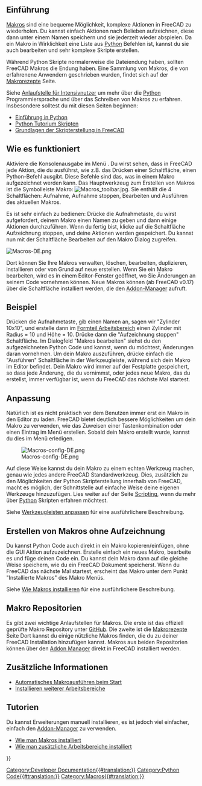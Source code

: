 <languages/>

{{Docnav/de
|[[Scripting_and_macros/de|Skripterstellung und Makros]]
|[[Scripts/de|Skripte]]
}}

{{TOCright}}

<span id="Introduction"></span>
== Einführung ==

[[Macros/de|Makros]] sind eine bequeme Möglichkeit, komplexe Aktionen in FreeCAD zu wiederholen. Du kannst einfach Aktionen nach Belieben aufzeichnen, diese dann unter einem Namen speichern und sie jederzeit wieder abspielen. Da ein Makro in Wirklichkeit eine Liste aus [[Python/de|Python]] Befehlen ist, kannst du sie auch bearbeiten und sehr komplexe Skripte erstellen.

Während Python Skripte normalerweise die Dateiendung {{incode|.py}} haben, sollten FreeCAD Makros die Endung {{incode|.FCMacro}} haben. Eine Sammlung von Makros, die von erfahrenene Anwendern geschrieben wurden, findet sich auf der [[macros_recipes/de|Makrorezepte]] Seite.

Siehe [[Power_users_hub/de|Anlaufstelle für Intensivnutzer]] um mehr über die [[Python/de|Python]] Programmiersprache und über das Schreiben von Makros zu erfahren. Insbesondere solltest du mit diesen Seiten beginnen:
* [[Introduction_to_Python/de|Einführung in Python]]
* [[Python_scripting_tutorial/de|Python Tutorium Skripten]]
* [[FreeCAD_Scripting_Basics/de|Grundlagen der Skripterstellung in FreeCAD]]

<span id="How_it_works"></span>
== Wie es funktioniert ==

Aktiviere die Konsolenausgabe im Menü {{MenuCommand|Bearbeiten → Einstellungen → Python→ Makro → Skript-Befehle in Python-Konsole anzeigen}}. Du wirst sehen, dass in FreeCAD jede Aktion, die du ausführst, wie z.B. das Drücken einer Schaltfläche, einen Python-Befehl ausgibt. Diese Befehle sind das, was in einem Makro aufgezeichnet werden kann. Das Hauptwerkzeug zum Erstellen von Makros ist die Symbolleiste Makro: [[Image:Macros_toolbar.jpg]]. Sie enthält die 4 Schaltflächen: Aufnahme, Aufnahme stoppen, Bearbeiten und Ausführen des aktuellen Makros.

Es ist sehr einfach zu bedienen: Drücke die Aufnahmetaste, du wirst aufgefordert, deinem Makro einen Namen zu geben und dann einige Aktionen durchzuführen. Wenn du fertig bist, klicke auf die Schaltfläche Aufzeichnung stoppen, und deine Aktionen werden gespeichert. Du kannst nun mit der Schaltfläche Bearbeiten auf den Makro Dialog zugreifen.

[[Image:Macros-DE.png]]
{{Caption|Makro Dialog, der die im System verfügbaren Makros auflistet}}

Dort können Sie Ihre Makros verwalten, löschen, bearbeiten, duplizieren, installieren oder von Grund auf neue erstellen. Wenn Sie ein Makro bearbeiten, wird es in einem Editor-Fenster geöffnet, wo Sie Änderungen an seinem Code vornehmen können. Neue Makros können (ab FreeCAD v0.17) über die Schaltfläche {{Button|Addons...}} installiert werden, die den [[Std_AddonMgr/de|Addon-Manager]] aufruft.

<span id="Example"></span>
== Beispiel ==

Drücken die Aufnahmetaste, gib einen Namen an, sagen wir "Zylinder 10x10", und erstelle dann im [[Part_Workbench/de|Formteil Arbeitsbereich]] einen Zylinder mit Radius = 10 und Höhe = 10. Drücke dann die "Aufzeichnung stoppen" Schaltfläche. Im Dialogfeld "Makros bearbeiten" siehst du den aufgezeichneten Python Code und kannst, wenn du möchtest, Änderungen daran vornehmen. Um dein Makro auszuführen, drücke einfach die "Ausführen" Schaltfläche in der Werkzeugleiste, während sich dein Makro im Editor befindet. Dein Makro wird immer auf der Festplatte gespeichert, so dass jede Änderung, die du vornimmst, oder jedes neue Makro, das du erstellst, immer verfügbar ist, wenn du FreeCAD das nächste Mal startest.

<span id="Customizing"></span>
== Anpassung ==

Natürlich ist es nicht praktisch vor dem Benutzen immer erst ein Makro in den Editor zu laden. FreeCAD bietet deutlich bessere Möglichkeiten um dein Makro zu verwenden, wie das Zuweisen einer Tastenkombination oder einen Eintrag im Menü erstellen. Sobald dein Makro erstellt wurde, kannst du dies im Menü {{MenuCommand|Werkzeuge → Benutzerdefiniert}} erledigen.

[[Image:Macros-config-DE.png]]

Auf diese Weise kannst du dein Makro zu einem echten Werkzeug machen, genau wie jedes andere FreeCAD Standardwerkzeug. Dies, zusätzlich zu den Möglichkeiten der Python Skripterstellung innerhalb von FreeCAD, macht es möglich, der Schnittstelle auf einfache Weise deine eigenen Werkzeuge hinzuzufügen. Lies weiter auf der Seite [[Scripting/de|Scripting]], wenn du mehr über [[Python/de|Python]] Skripten erfahren möchtest.

Siehe [[Customize_Toolbars/de|Werkzeugleisten anpassen]] für eine ausführlichere Beschreibung.

<span id="Creating_macros_without_recording"></span>
== Erstellen von Makros ohne Aufzeichnung ==

Du kannst Python Code auch direkt in ein Makro kopieren/einfügen, ohne die GUI Aktion aufzuzeichnen. Erstelle einfach ein neues Makro, bearbeite es und füge deinen Code ein. Du kannst dein Makro dann auf die gleiche Weise speichern, wie du ein FreeCAD Dokument speicherst. Wenn du FreeCAD das nächste Mal startest, erscheint das Makro unter dem Punkt "Installierte Makros" des Makro Menüs.

Siehe [[How_to_install_macros/de|Wie Makros installieren]] für eine ausführlichere Beschreibung.

<span id="Macro_repositories"></span>
== Makro Repositorien ==

Es gibt zwei wichtige Anlaufstellen für Makros. Die erste ist das offiziell geprüfte Makro Repository unter [https://github.com/FreeCAD/FreeCAD-macros GitHub]. Die zweite ist die [[Macros_recipes/de|Makrorezepte]] Seite Dort kannst du einige nützliche Makros finden, die du zu deiner FreeCAD Installation hinzufügen kannst. Makros aus beiden Repositorien können über den [[Std_AddonMgr|Addon Manager]] direkt in FreeCAD installiert werden.

<span id="Additional_information"></span>
== Zusätzliche Informationen ==

* [[Macro_at_Startup/de|Automatisches Makroausführen beim Start]]
* [[Installing_more_workbenches/de|Installieren weiterer Arbeitsbereiche]]

<span id="Tutorials"></span>
== Tutorien ==

Du kannst Erweiterungen manuell installieren, es ist jedoch viel einfacher, einfach den [[Std_AddonMgr/de|Addon-Manager]] zu verwenden.
* [[How_to_install_macros/de|Wie man Makros installiert]]
* [[How_to_install_additional_workbenches/de|Wie man zusätzliche Arbeitsbereiche installiert]]


{{Docnav/de
|[[Scripting_and_macros/de|Skripterstellung und Makros]]
|[[Scripts/de|Skripte]]
}}

{{Powerdocnavi{{#translation:}}}}
[[Category:Developer Documentation{{#translation:}}]]
[[Category:Python Code{{#translation:}}]]
[[Category:Macros{{#translation:}}]]
